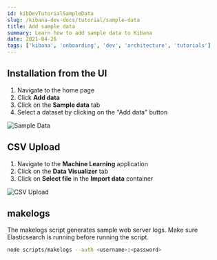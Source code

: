 ```yaml
---
id: kibDevTutorialSampleData
slug: /kibana-dev-docs/tutorial/sample-data
title: Add sample data
summary: Learn how to add sample data to Kibana
date: 2021-04-26
tags: ['kibana', 'onboarding', 'dev', 'architecture', 'tutorials']
---
```


## Installation from the UI

1. Navigate to the home page
2. Click **Add data**
3. Click on the **Sample data** tab
4. Select a dataset by clicking on the "Add data" button

![Sample Data](../assets/sample_data.png)

## CSV Upload

1. Navigate to the **Machine Learning** application
2. Click on the **Data Visualizer** tab
3. Click on **Select file** in the **Import data** container

![CSV Upload](../assets/ml_csv_upload.png)

## makelogs

The makelogs script generates sample web server logs.  Make sure Elasticsearch is running before running the script.

```sh
node scripts/makelogs --auth <username>:<password>
```